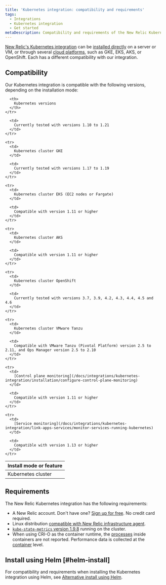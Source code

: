 ```yaml
---
title: 'Kubernetes integration: compatibility and requirements'
tags:
  - Integrations
  - Kubernetes integration
  - Get started
metaDescription: Compatibility and requirements of the New Relic Kubernetes integration.
---
```


[New Relic's Kubernetes integration](/docs/integrations/kubernetes-integration/get-started/introduction-kubernetes-integration) can be [installed directly](/docs/integrations/kubernetes-integration/installation/kubernetes-installation-configuration#install) on a server or VM, or through several [cloud platforms](/docs/integrations/kubernetes-integration/installation/kubernetes-installation-configuration#cloud-platforms), such as GKE, EKS, AKS, or OpenShift. Each has a different compatibility with our integration.

## Compatibility

Our Kubernetes integration is compatible with the following versions, depending on the installation mode:

<table>
  <thead>
    <tr>
      <th style={{ width: "300px" }}>
        Install mode or feature
      </th>

      <th>
        Kubernetes versions
      </th>
    </tr>
  </thead>

  <tbody>
    <tr>
      <td>
        Kubernetes cluster
      </td>

      <td>
        Currently tested with versions 1.10 to 1.21
      </td>
    </tr>

    <tr>
      <td>
        Kubernetes cluster GKE
      </td>

      <td>
        Currently tested with versions 1.17 to 1.19
      </td>
    </tr>

    <tr>
      <td>
        Kubernetes cluster EKS (EC2 nodes or Fargate)
      </td>

      <td>
        Compatible with version 1.11 or higher
      </td>
    </tr>

    <tr>
      <td>
        Kubernetes cluster AKS
      </td>

      <td>
        Compatible with version 1.11 or higher
      </td>
    </tr>

    <tr>
      <td>
        Kubernetes cluster OpenShift
      </td>

      <td>
        Currently tested with versions 3.7, 3.9, 4.2, 4.3, 4.4, 4.5 and 4.6
      </td>
    </tr>
    
    <tr>
      <td>
        Kubernetes cluster VMware Tanzu
      </td>

      <td>
        Compatible with VMware Tanzu (Pivotal Platform) version 2.5 to 2.11, and Ops Manager version 2.5 to 2.10
      </td>
    </tr>

    <tr>
      <td>
        [Control plane monitoring](/docs/integrations/kubernetes-integration/installation/configure-control-plane-monitoring)
      </td>

      <td>
        Compatible with version 1.11 or higher
      </td>
    </tr>

    <tr>
      <td>
        [Service monitoring](/docs/integrations/kubernetes-integration/link-apps-services/monitor-services-running-kubernetes)
      </td>

      <td>
        Compatible with version 1.13 or higher
      </td>
    </tr>
  </tbody>
</table>

## Requirements

The New Relic Kubernetes integration has the following requirements:

* A New Relic account. Don't have one? [Sign up for free](https://newrelic.com/signup). No credit card required.
* Linux distribution [compatible with New Relic infrastructure agent](/docs/infrastructure/new-relic-infrastructure/getting-started/compatibility-requirements-new-relic-infrastructure#operating-systems).
* [`kube-state-metrics` version 1.9.8](https://github.com/kubernetes/kube-state-metrics) running on the cluster.
* When using CRI-O as the container runtime, the [processes](/attribute-dictionary/?event=ProcessSample) inside containers are not reported. Performance data is collected at the [container](/docs/integrations/kubernetes-integration/understand-use-data/find-use-your-kubernetes-data#container-data) level.

## Install using Helm [#helm-install]

For compatibility and requirements when installing the Kubernetes integration using Helm, see [Alternative install using Helm](/docs/integrations/kubernetes-integration/installation/install-kubernetes-integration-using-helm#h2-compatibility-and-requirements).
